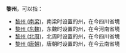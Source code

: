 '''黎州'''，可以指：
*[[黎州_(南梁)|黎州 (南梁)]]，南梁时设置的州，在今四川省境
*[[黎州_(东魏)|黎州 (东魏)]]，东魏时设置的州，在今河南省境
*[[黎州_(北周)|黎州 (北周)]]，北周时设置的州，在今四川省境
*[[梨州|黎州 (唐朝)]]，唐朝时设置的州，在今云南省境

{{Disambig|L|Cat=二字中国州名消歧义}}